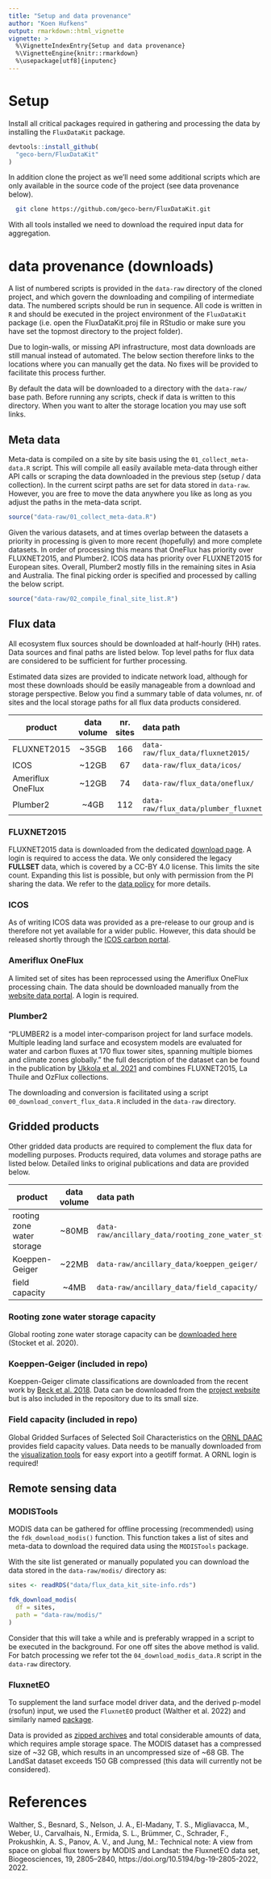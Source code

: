```yaml
---
title: "Setup and data provenance"
author: "Koen Hufkens"
output: rmarkdown::html_vignette
vignette: >
  %\VignetteIndexEntry{Setup and data provenance}
  %\VignetteEngine{knitr::rmarkdown}
  %\usepackage[utf8]{inputenc}
---
```


# Setup

Install all critical packages required in gathering and processing the data by
installing the `FluxDataKit` package.

```r
devtools::install_github(
  "geco-bern/FluxDataKit"
)
```

In addition clone the project as we'll need some additional scripts which are
only available in the source code of the project (see data provenance below).

```bash
  git clone https://github.com/geco-bern/FluxDataKit.git
```

With all tools installed we need to download the required input data for
aggregation.

# data provenance (downloads)

A list of numbered scripts is provided in the `data-raw` directory of the cloned
project, and which govern the downloading and compiling of intermediate data. 
The numbered scripts should be run in sequence. All code is written in `R` and
should be executed in the project environment of the `FluxDataKit` package
(i.e. open the FluxDataKit.proj file in RStudio or make sure you have set the
topmost directory to the project folder).

Due to login-walls, or missing API infrastructure, most data downloads are still
manual instead of automated. The below section therefore links to the locations
where you can manually get the data. No fixes will be provided to facilitate this
process further.

By default the data will be downloaded to a directory with the `data-raw/`
base path. Before running any scripts, check if data is written to this directory.
When you want to alter the storage location you may use soft links.

## Meta data

Meta-data is compiled on a site by site basis using the
`01_collect_meta-data.R` script. This will compile all easily available
meta-data through either API calls or scraping the data downloaded in the
previous step (setup / data collection). In the current scirpt paths are set
for data stored in `data-raw`. However, you are free to move the data anywhere
you like as long as you adjust the paths in the meta-data script.

```r
source("data-raw/01_collect_meta-data.R")
```

Given the various datasets, and at times overlap between the datasets a priority
in processing is given to more recent (hopefully) and more complete datasets. In
order of processing this means that OneFlux has priority over FLUXNET2015, and 
Plumber2. ICOS data has priority over FLUXNET2015 for European sites. Overall, 
Plumber2 mostly fills in the remaining sites in Asia and Australia. The final
picking order is specified and processed by calling the below script.

```r
source("data-raw/02_compile_final_site_list.R")
```

## Flux data

All ecosystem flux sources should be downloaded at half-hourly (HH) rates. Data 
sources and final paths are listed below. Top level paths for flux data are 
considered to be sufficient for further processing.

Estimated data sizes are provided to indicate network load, although for most
these downloads should be easily manageable from a download and storage perspective.
Below you find a summary table of data volumes, nr. of sites and the local storage
paths for all flux data products considered.

| product   |      data volume      |  nr. sites |  data path |
|----------|:-------------:|:------:|:------|
| FLUXNET2015 |  ~35GB | 166 | `data-raw/flux_data/fluxnet2015/`
| ICOS | ~12GB   |  67  | `data-raw/flux_data/icos/`
| Ameriflux OneFlux | ~12GB | 74 | `data-raw/flux_data/oneflux/`
| Plumber2 | ~4GB | 112 | `data-raw/flux_data/plumber_fluxnet/`

### FLUXNET2015

FLUXNET2015 data is downloaded from the dedicated 
[download page](https://fluxnet.org/data/fluxnet2015-dataset/). A login is 
required to access the data. We only considered the legacy **FULLSET** data, 
which is covered by a CC-BY 4.0 license. This limits the site count. Expanding 
this list is possible, but only with permission from the PI sharing the data. 
We refer to the [data policy](https://fluxnet.org/data/data-policy/) for more
details.

### ICOS

As of writing ICOS data was provided as a pre-release to our group and is therefore not
yet available for a wider public. However, this data should be released shortly through
the [ICOS carbon portal](https://www.icos-cp.eu/data-services/about-data-portal).

### Ameriflux OneFlux

A limited set of sites has been reprocessed using the Ameriflux OneFlux processing chain.
The data should be downloaded manually from the [website data portal](https://ameriflux.lbl.gov/login/?redirect_to=/data/download-data/). A
login is required.

### Plumber2

"PLUMBER2 is a model inter-comparison project for land surface models. Multiple 
leading land surface and ecosystem models are evaluated for water and carbon fluxes
at 170 flux tower sites, spanning multiple biomes and climate zones globally." 
the full description of the dataset can be found in the publication by 
[Ukkola et al. 2021](https://doi.org/10.5194/essd-2021-181) and combines 
FLUXNET2015, La Thuile and OzFlux collections.

The downloading and conversion is facilitated using a script 
`00_download_convert_flux_data.R` included in the `data-raw` directory.

## Gridded products

Other gridded data products are required to complement the flux data for modelling
purposes. Products required, data volumes and storage paths are listed below.
Detailed links to original publications and data are provided below.

| product   |      data volume      |  data path |
|-----------|:---------------------:|:-----------|
| rooting zone water storage |  ~80MB | `data-raw/ancillary_data/rooting_zone_water_storage/`
| Koeppen-Geiger |  ~22MB | `data-raw/ancillary_data/koeppen_geiger/`
| field capacity |  ~4MB | `data-raw/ancillary_data/field_capacity/`

### Rooting zone water storage capacity

Global rooting zone water storage capacity can be
[downloaded here](https://zenodo.org/record/5515246) (Stocket et al. 2020).

### Koeppen-Geiger (included in repo)

Koeppen-Geiger climate classifications are downloaded from the recent
work by [Beck et al. 2018](https://www.nature.com/articles/sdata2018214). Data
can be downloaded from the [project website](http://www.gloh2o.org/koppen/) but
is also included in the repository due to its small size.

### Field capacity (included in repo)

Global Gridded Surfaces of Selected Soil Characteristics on the [ORNL DAAC](
https://daac.ornl.gov/SOILS/guides/IGBP-SurfaceProducts.html) provides field
capacity values. Data needs to be manually downloaded from the [visualization
tools](https://webmap.ornl.gov/ogc/dataset.jsp?ds_id=569) for easy export into
a geotiff format. A ORNL login is required!

## Remote sensing data

### MODISTools

MODIS data can be gathered for offline processing (recommended) using the
`fdk_download_modis()` function. This function takes a list of sites and
meta-data to download the required data using the `MODISTools` package.

With the site list generated or manually populated you can download the data
stored in the `data-raw/modis/` directory as:

```r
sites <- readRDS("data/flux_data_kit_site-info.rds")

fdk_download_modis(
  df = sites,
  path = "data-raw/modis/"
)
```

Consider that this will take a while and is preferably wrapped in a script
to be executed in the background. For one off sites the above method is valid.
For batch processing we refer tot the `04_download_modis_data.R` script in the 
`data-raw` directory.

### FluxnetEO

To supplement the land surface model driver data, and the derived p-model (rsofun)
input, we used the `FluxnetEO` product (Walther et al. 2022) and similarly named 
[package](https://geco-bern.github.io/FluxnetEO/).

Data is provided as [zipped archives](https://meta.icos-cp.eu/collections/tEAkpU6UduMMONrFyym5-tUW) 
and total considerable amounts of data, which requires ample storage space. 
The MODIS dataset has a compressed size of ~32 GB, which results in an uncompressed 
size of ~68 GB. The LandSat dataset exceeds 150 GB compressed 
(this data will currently not be considered).

# References

Walther, S., Besnard, S., Nelson, J. A., El-Madany, T. S., Migliavacca, M., Weber, U., Carvalhais, N., Ermida, S. L., Brümmer, C., Schrader, F., Prokushkin, A. S., Panov, A. V., and Jung, M.: Technical note: A view from space on global flux towers by MODIS and Landsat: the FluxnetEO data set, Biogeosciences, 19, 2805–2840, https://doi.org/10.5194/bg-19-2805-2022, 2022.


